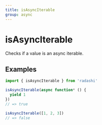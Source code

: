 ```yaml
---
title: isAsyncIterable
group: async
---
```


# isAsyncIterable

Checks if a value is an async iterable.

## Examples

```ts
import { isAsyncIterable } from 'radashi'

isAsyncIterable(async function* () {
  yield 1
})
// => true

isAsyncIterable([1, 2, 3])
// => false
```
